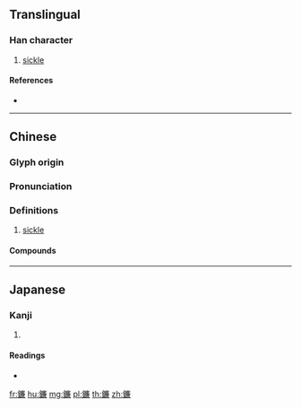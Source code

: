 {{character info/new}}
{{also|镰}}
==Translingual==

===Han character===
{{Han char|rn=167|rad=金|as=13|sn=21|four=80137|canj=CITC}}

# [[sickle]]

====References====
* {{Han ref|kx=1323.190|dkj=40927|dj=1823.080|hdz=64265.120|uh=942E|ud=37934|bh=C549|bd=50505}}

----

==Chinese==
{{zh-forms|s=镰}}

===Glyph origin===
{{Han etym}}

===Pronunciation===
{{zh-pron
|m=lián
|c=lim4
|mn=nî
|mc=y
|oc=y
|cat=n
}}

===Definitions===
{{zh-hanzi}}

# [[sickle]]
#: {{zh-x|鐮刀|sickle}}

====Compounds====
{{zh-der|掛鐮|打火鐮|火鐮|鐮倉幕府|鉤鐮槍|鐮刀|鐮倉}}

----

==Japanese==

===Kanji===
{{ja-kanji|grade=|rs=金13}}

# {{defn|lang=ja|sort=金13}}

====Readings====
* {{ja-readings|on=[[れん]] (ren)|kun=[[かま]] (kama)}}

[[fr:鐮]]
[[hu:鐮]]
[[mg:鐮]]
[[pl:鐮]]
[[th:鐮]]
[[zh:鐮]]